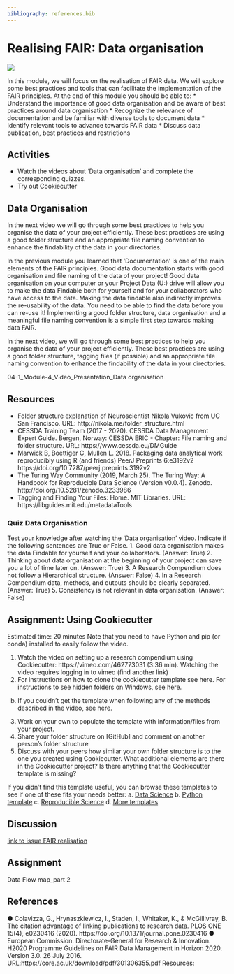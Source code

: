 ```yaml
---
bibliography: references.bib
---
```


# Realising FAIR: Data organisation {#realisingFAIR1}

![](img/adventure.jpg)

In this module, we will focus on the realisation of FAIR data. 
We will explore some best practices and tools that can facilitate the implementation of the FAIR principles. 
At the end of this module you should be able to:
*	Understand the importance of good data organisation and be aware of best practices around data organisation
*	Recognize the relevance of documentation and be familiar with diverse tools to document data
*	Identify relevant tools to advance towards FAIR data 
*	Discuss data publication, best practices and restrictions

## Activities 
*	Watch the videos about ‘Data organisation’ and complete the corresponding quizzes.
* Try out Cookiecutter

## Data Organisation 
In the next video we will go through some best practices to help you organise the data of your project efficiently. These best practices are using a good folder structure and an appropriate file naming convention to enhance the findability of the data in your directories.

In the previous module you learned that ‘Documentation’ is one of the main elements of the FAIR principles. 
Good data documentation starts with good organisation and file naming of the data of your project! 
Good data organisation on your computer or your Project Data (U:) drive will allow you to make the data Findable both for yourself and for your collaborators who have access to the data. 
Making the data findable also indirectly improves the re-usability of the data. You need to be able to find the data before you can re-use it! 
Implementing a good folder structure, data organisation and a meaningful file naming convention is a simple first step towards making data FAIR.

In the next video, we will go through some best practices to help you organise the data of your project efficiently. These best practices are using a good folder structure, tagging files (if possible) and an appropriate file naming convention to enhance the findability of the data in your directories.

04-1_Module-4_Video_Presentation_Data organisation

## Resources
*	Folder structure explanation of Neuroscientist Nikola Vukovic from UC San Francisco. URL: http://nikola.me/folder_structure.html
*	CESSDA Training Team (2017 - 2020). CESSDA Data Management Expert Guide. Bergen, Norway: CESSDA ERIC - Chapter: File naming and folder structure. URL: https://www.cessda.eu/DMGuide
*	Marwick B, Boettiger C, Mullen L. 2018. Packaging data analytical work reproducibly using R (and friends) PeerJ Preprints 6:e3192v2 https://doi.org/10.7287/peerj.preprints.3192v2
*	The Turing Way Community (2019, March 25). The Turing Way: A Handbook for Reproducible Data Science (Version v0.0.4). Zenodo. http://doi.org/10.5281/zenodo.3233986
*	Tagging and Finding Your Files: Home. MIT Libraries. URL: https://libguides.mit.edu/metadataTools 


### Quiz Data Organisation 
Test your knowledge after watching the 'Data organisation' video. Indicate if the following sentences are True or False.
1.	Good data organisation makes the data Findable for yourself and your collaborators.
(Answer:  True)
2.	Thinking about data organisation at the beginning of your project can save you a lot of time later on.  (Answer: True)
3.	A Research Compendium does not follow a Hierarchical structure.
(Answer:  False)
4.	In a Research Compendium data, methods, and outputs should be clearly separated.
(Answer: True)
5.	Consistency is not relevant in data organisation.  (Answer: False)

## Assignment: Using Cookiecutter
Estimated time: 20 minutes
Note that you need to have Python and pip (or conda) installed to easily follow the video.

1. Watch the video on setting up a research compendium using Cookiecutter: https://vimeo.com/462773031 (3:36 min). Watching the video requires logging in to vimeo (find another link) 
2. For instructions on how to clone the cookiecutter template see here. 
For instructions to see hidden folders on Windows, see here.
b. If you couldn’t get the template when following any of the methods described in the video, see here.
3. Work on your own to populate the template with information/files from your project. 
4. Share your folder structure on [GitHub] and comment on another person's folder structure 
4. Discuss with your peers how similar your own folder structure is to the one you created
using Cookiecutter. What additional elements are there in the Cookiecutter project? Is
there anything that the Cookiecutter template is missing?

If you didn’t find this template useful, you can browse these templates to see if one of these fits your needs better:
a. [Data Science](https://github.com/drivendata/cookiecutter-data-science)
b. [Python template](https://github.com/NLeSC/python-template)
c. [Reproducible Science](https://github.com/mkrapp/cookiecutter-reproducible-science)
d. [More templates](http://cookiecutter-templates.sebastianruml.name/)

## Discussion 
[link to issue FAIR realisation](link)


## Assignment 
Data Flow map_part 2


## References
●	Colavizza, G., Hrynaszkiewicz, I., Staden, I., Whitaker, K., & McGillivray, B. The citation advantage of linking publications to research data. PLOS ONE 15(4), e0230416 (2020). https://doi.org/10.1371/journal.pone.0230416
●	European Commission. Directorate-General for Research & Innovation. H2020 Programme Guidelines on FAIR Data Management in Horizon 2020. Version 3.0. 26 July 2016. URL:https://core.ac.uk/download/pdf/301306355.pdf
Resources:
